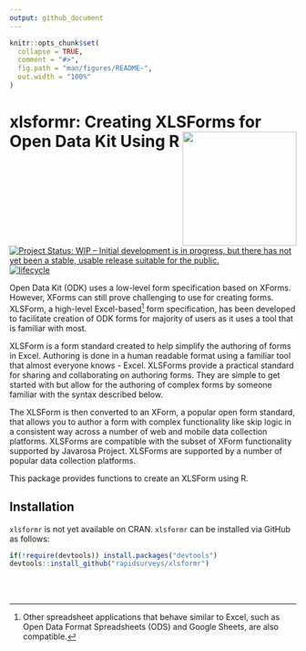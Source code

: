 ```yaml
---
output: github_document
---
```


<!-- README.md is generated from README.Rmd. Please edit that file -->

```r
knitr::opts_chunk$set(
  collapse = TRUE,
  comment = "#>",
  fig.path = "man/figures/README-",
  out.width = "100%"
)
```
# xlsformr: Creating XLSForms for Open Data Kit Using R <img src="man/figures/xlsformr.png" width="200px" align="right" />

[![Project Status: WIP – Initial development is in progress, but there has not yet been a stable, usable release suitable for the public.](https://www.repostatus.org/badges/latest/wip.svg)](https://www.repostatus.org/#wip)
[![lifecycle](https://img.shields.io/badge/lifecycle-experimental-orange.svg)](https://www.tidyverse.org/lifecycle/#experimental)


Open Data Kit (ODK) uses a low-level form specification based on XForms. However, XForms can still prove challenging to use for creating forms. XLSForm, a high-level Excel-based[^1] form specification, has been developed to facilitate creation of ODK forms for majority of users as it uses a tool that is familiar with most. 

XLSForm is a form standard created to help simplify the authoring of forms in Excel. Authoring is done in a human readable format using a familiar tool that almost everyone knows - Excel. XLSForms provide a practical standard for sharing and collaborating on authoring forms. They are simple to get started with but allow for the authoring of complex forms by someone familiar with the syntax described below.

The XLSForm is then converted to an XForm, a popular open form standard, that allows you to author a form with complex functionality like skip logic in a consistent way across a number of web and mobile data collection platforms. XLSForms are compatible with the subset of XForm functionality supported by Javarosa Project. XLSForms are supported by a number of popular data collection platforms.

This package provides functions to create an XLSForm using R.

## Installation

`xlsformr` is not yet available on CRAN. `xlsformr` can be installed via GitHub as follows:

```r
if(!require(devtools)) install.packages("devtools")
devtools::install_github("rapidsurveys/xlsformr")
```




<br/>
<br/>

[^1]: Other spreadsheet applications that behave similar to Excel, such as Open Data Format Spreadsheets (ODS) and Google Sheets, are also compatible.
